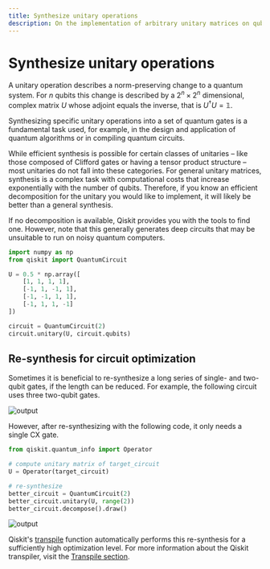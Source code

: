 ```yaml
---
title: Synthesize unitary operations
description: On the implementation of arbitrary unitary matrices on qubits
---
```


# Synthesize unitary operations

A unitary operation describes a norm-preserving change to a quantum system.
For $n$ qubits this change is described by a $2^n \times 2^n$ dimensional, complex matrix $U$ whose adjoint equals the inverse, that is $U^\dagger U = \mathbb{1}$.

Synthesizing specific unitary operations into a set of quantum gates is a fundamental task used, for example, in the design and application of quantum algorithms or in compiling quantum circuits.

While efficient synthesis is possible for certain classes of unitaries – like those composed of Clifford gates or having a tensor product structure – most unitaries do not fall into these categories.
For general unitary matrices, synthesis is a complex task with computational costs that increase exponentially with the number of qubits.
Therefore, if you know an efficient decomposition for the unitary you would like to implement, it will likely be better than a general synthesis.

<Admonition type="note">
    If no decomposition is available, Qiskit provides you with the tools to find one. 
    However, note that this generally generates deep circuits that may be unsuitable to run on noisy quantum computers.
</Admonition>

```python
import numpy as np
from qiskit import QuantumCircuit

U = 0.5 * np.array([
    [1, 1, 1, 1],
    [-1, 1, -1, 1],
    [-1, -1, 1, 1],
    [-1, 1, 1, -1]
])

circuit = QuantumCircuit(2)
circuit.unitary(U, circuit.qubits)
```

## Re-synthesis for circuit optimization

Sometimes it is beneficial to re-synthesize a long series of single- and two-qubit gates, if the length can be reduced. For example, the following circuit uses three two-qubit gates.

![output](/images/build/unitary-synthesis/unitary_target.png)

However, after re-synthesizing with the following code, it only needs a single CX gate.

```python 
from qiskit.quantum_info import Operator

# compute unitary matrix of target_circuit
U = Operator(target_circuit)

# re-synthesize
better_circuit = QuantumCircuit(2)
better_circuit.unitary(U, range(2))
better_circuit.decompose().draw()
```

![output](/images/build/unitary-synthesis/unitary_resynth.png)

Qiskit's [transpile](../api/qiskit/compiler#qiskit.compiler.transpile) function automatically performs this re-synthesis for a sufficiently high optimization level.
For more information about the Qiskit transpiler, visit the [Transpile section](../transpile/index).

